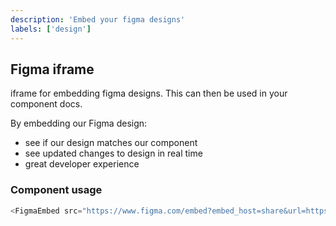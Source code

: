 ```yaml
---
description: 'Embed your figma designs'
labels: ['design']
---
```



## Figma iframe

iframe for embedding figma designs. This can then be used in your component docs.

By embedding our Figma design:

- see if our design matches our component
- see updated changes to design in real time
- great developer experience

### Component usage

```js live
<FigmaEmbed src="https://www.figma.com/embed?embed_host=share&url=https%3A%2F%2Fwww.figma.com%2Ffile%2FA8QwcotfaAogY3Pxm5FezB%2FButtons%3Fnode-id%3D0%253A1" />
```
